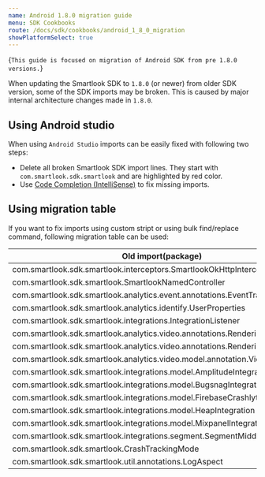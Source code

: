 ```yaml
---
name: Android 1.8.0 migration guide
menu: SDK Cookbooks
route: /docs/sdk/cookbooks/android_1_8_0_migration
showPlatformSelect: true
---
```



<TextBlock kind="important" invisibleOn="android">{`
This guide is focused on migration of Android SDK from pre 1.8.0 versions.
`}</TextBlock>

<Title>1.8.0 Migration</Title>

When updating the Smartlook SDK to `1.8.0` (or newer) from older SDK version, some of the SDK imports may be broken. 
This is caused by major internal architecture changes made in `1.8.0`.

## Using Android studio

When using `Android Studio` imports can be easily fixed with following two steps:
- Delete all broken Smartlook SDK import lines. They start with `com.smartlook.sdk.smartlook` and are highlighted by red color.
- Use [Code Completion (IntelliSense)](https://www.jetbrains.com/help/rider/Auto-Completing_Code.html) to fix missing imports.

## Using migration table

If you want to fix imports using custom stript or using bulk find/replace command, following migration table can be used:

| Old import(package)                                                           | New import(package)                                                          |
|-------------------------------------------------------------------------------|------------------------------------------------------------------------------|
| com.smartlook.sdk.smartlook.interceptors.SmartlookOkHttpInterceptor           | com.smartlook.sdk.smartlook.analytic.interceptor.SmartlookOkHttpInterceptor  |
| com.smartlook.sdk.smartlook.SmartlookNamedController                          | com.smartlook.sdk.smartlook.core.api.model.SmartlookNamedController          |
| com.smartlook.sdk.smartlook.analytics.event.annotations.EventTrackingMode     | com.smartlook.sdk.smartlook.analytic.api.EventTrackingMode                   |
| com.smartlook.sdk.smartlook.analytics.identify.UserProperties                 | com.smartlook.sdk.smartlook.core.session.model.UserProperties                |
| com.smartlook.sdk.smartlook.integrations.IntegrationListener                  | com.smartlook.sdk.smartlook.integration.IntegrationListener                  |
| com.smartlook.sdk.smartlook.analytics.video.annotations.RenderingMode         | com.smartlook.sdk.smartlook.core.api.annotation.RenderingMode                |
| com.smartlook.sdk.smartlook.analytics.video.annotations.RenderingModeOption   | com.smartlook.sdk.smartlook.core.api.annotation.RenderingModeOption          |
| com.smartlook.sdk.smartlook.analytics.video.model.annotation.ViewType         | com.smartlook.sdk.smartlook.analytic.automatic.annotation.ViewType           |
| com.smartlook.sdk.smartlook.integrations.model.AmplitudeIntegration           | com.smartlook.sdk.smartlook.integration.model.AmplitudeIntegration           |
| com.smartlook.sdk.smartlook.integrations.model.BugsnagIntegration             | com.smartlook.sdk.smartlook.integration.model.BugsnagIntegration             |
| com.smartlook.sdk.smartlook.integrations.model.FirebaseCrashlyticsIntegration | com.smartlook.sdk.smartlook.integration.model.FirebaseCrashlyticsIntegration |
| com.smartlook.sdk.smartlook.integrations.model.HeapIntegration                | com.smartlook.sdk.smartlook.integration.model.HeapIntegration                |
| com.smartlook.sdk.smartlook.integrations.model.MixpanelIntegration            | com.smartlook.sdk.smartlook.integration.model.MixpanelIntegration            |
| com.smartlook.sdk.smartlook.integrations.segment.SegmentMiddlewareOption      | com.smartlook.sdk.smartlook.integration.segment.SegmentMiddlewareOption      |
| com.smartlook.sdk.smartlook.CrashTrackingMode                                 | com.smartlook.sdk.smartlook.core.api.annotation.CrashTrackingMode            |
| com.smartlook.sdk.smartlook.util.annotations.LogAspect                        | com.smartlook.sdk.smartlook.util.logging.annotation.LogAspect                |
